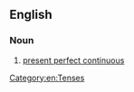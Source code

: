 ==English==

===Noun===
{{en-noun|head=[[present]] [[perfect]] [[progressive]]|-}}

# {{label|en|grammar}} [[present perfect continuous]]

[[Category:en:Tenses]]